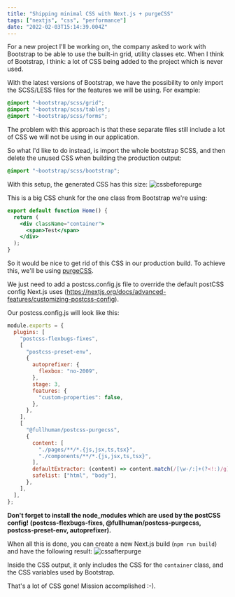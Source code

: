 ```yaml
---
title: "Shipping minimal CSS with Next.js + purgeCSS"
tags: ["nextjs", "css", "performance"]
date: "2022-02-03T15:14:39.004Z"
---
```


For a new project I'll be working on, the company asked to work with Bootstrap to
be able to use the built-in grid, utility classes etc. When I think of Bootstrap,
I think: a lot of CSS being added to the project which is never used.

With the latest versions of Bootstrap, we have the possibility to only import the SCSS/LESS files for the features we will be using.
For example:

```scss
@import "~bootstrap/scss/grid";
@import "~bootstrap/scss/tables";
@import "~bootstrap/scss/forms";
```

The problem with this approach is that these separate files still include a lot of CSS we will not be using in our application.

So what I'd like to do instead, is import the whole bootstrap SCSS, and then delete the unused CSS when building the production output:

```scss
@import "~bootstrap/scss/bootstrap";
```

With this setup, the generated CSS has this size: ![cssbeforepurge](https://dev-to-uploads.s3.amazonaws.com/i/4rumyogkc0nop6c47tmc.PNG)

This is a big CSS chunk for the one class from Bootstrap we're using:

```jsx
export default function Home() {
  return (
    <div className="container">
      <span>Test</span>
    </div>
  );
}
```

So it would be nice to get rid of this CSS in our production build.
To achieve this, we'll be using <a href="https://purgecss.com/guides/next.html#customize-postcss-configuration-next-js-9-3">purgeCSS</a>.

We just need to add a postcss.config.js file to override the default postCSS config Next.js uses (https://nextjs.org/docs/advanced-features/customizing-postcss-config).

Our postcss.config.js will look like this:

```javascript
module.exports = {
  plugins: [
    "postcss-flexbugs-fixes",
    [
      "postcss-preset-env",
      {
        autoprefixer: {
          flexbox: "no-2009",
        },
        stage: 3,
        features: {
          "custom-properties": false,
        },
      },
    ],
    [
      "@fullhuman/postcss-purgecss",
      {
        content: [
          "./pages/**/*.{js,jsx,ts,tsx}",
          "./components/**/*.{js,jsx,ts,tsx}",
        ],
        defaultExtractor: (content) => content.match(/[\w-/:]+(?<!:)/g) || [],
        safelist: ["html", "body"],
      },
    ],
  ],
};
```

<b>
  Don't forget to install the node_modules which are used by the postCSS config!
  (postcss-flexbugs-fixes, @fullhuman/postcss-purgecss, postcss-preset-env,
  autoprefixer).
</b>

When all this is done, you can create a new Next.js build (`npm run build`) and have the following result:
![cssafterpurge](https://dev-to-uploads.s3.amazonaws.com/i/rzblno7p7vn2egyy17gh.PNG)

Inside the CSS output, it only includes the CSS for the `container` class, and the CSS variables used by Bootstrap.

That's a lot of CSS gone! Mission accomplished :-).
